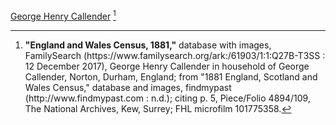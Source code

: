 [[Callender-694| George Henry Callender]]
<ref>
'''"England and Wales Census, 1881,"''' database with images, FamilySearch (https://www.familysearch.org/ark:/61903/1:1:Q27B-T3SS : 12 December 2017),
George Henry Callender in household of George Callender, Norton, Durham, England; from "1881 England, Scotland and Wales Census," database and images, findmypast (http://www.findmypast.com : n.d.);
citing p. 5, Piece/Folio 4894/109, The National Archives, Kew, Surrey; FHL microfilm 101775358.
</ref>